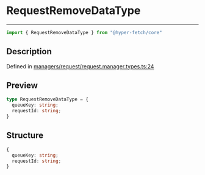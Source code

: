 

# RequestRemoveDataType

<div class="api-docs__separator" data-reactroot="">

---

</div><div class="api-docs__import" data-reactroot="">

```ts
import { RequestRemoveDataType } from "@hyper-fetch/core"
```

</div><div class="api-docs__section">

## Description

</div><div class="api-docs__description"><span class="api-docs__do-not-parse">



</span></div><p class="api-docs__definition">

Defined in [managers/request/request.manager.types.ts:24](https://github.com/BetterTyped/hyper-fetch/blob/cc329b91/packages/core/src/managers/request/request.manager.types.ts#L24)

</p><div class="api-docs__section">

## Preview

</div><div class="api-docs__preview type">

```ts
type RequestRemoveDataType = {
  queueKey: string; 
  requestId: string; 
}
```

</div><div class="api-docs__section">

## Structure

</div><div class="api-docs__returns">

```ts
{
  queueKey: string;
  requestId: string;
}
```

</div>